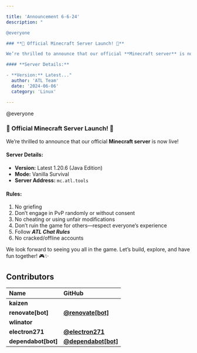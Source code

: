 ```yaml
---

title: 'Announcement 6-6-24'
description: "

@everyone

### **🌟 Official Minecraft Server Launch! 🌟**

We’re thrilled to announce that our official **Minecraft server** is now live!

#### **Server Details:**

- **Version:** Latest..."
  author: 'ATL Team'
  date: '2024-06-06'
  category: 'Linux'

---
```


@everyone

### **🌟 Official Minecraft Server Launch! 🌟**

We’re thrilled to announce that our official **Minecraft server** is now live!

#### **Server Details:**

- **Version:** Latest 1.20.6 (Java Edition)
- **Mode:** Vanilla Survival
- **Server Address:** `mc.atl.tools`

#### **Rules:**

1. No griefing
2. Don’t engage in PvP randomly or without consent
3. No cheating or using unfair modifications
4. Don’t ruin the game for others—respect everyone’s experience
5. Follow **_ATL Chat Rules_**
6. No cracked/offline accounts

We look forward to seeing you all in the game. Let’s build, explore, and have fun together! 🎮✨

## Contributors

| Name                 | GitHub                                                       |
| :------------------- | :----------------------------------------------------------- |
| **kaizen**           |                                                              |
| **renovate\[bot]**   | [**@renovate\[bot\]**](https://github.com/renovate[bot])     |
| **wlinator**         |                                                              |
| **electron271**      | [**@electron271**](https://github.com/electron271)           |
| **dependabot\[bot]** | [**@dependabot\[bot\]**](https://github.com/dependabot[bot]) |
